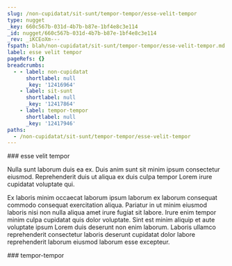 ```yaml
---
slug: /non-cupidatat/sit-sunt/tempor-tempor/esse-velit-tempor
type: nugget
_key: 660c567b-031d-4b7b-b87e-1bf4e8c3e114
_id: nugget/660c567b-031d-4b7b-b87e-1bf4e8c3e114
_rev: _iKCEoXm---
fspath: blah/non-cupidatat/sit-sunt/tempor-tempor/esse-velit-tempor.md
label: esse velit tempor
pageRefs: {}
breadcrumbs:
  - - label: non-cupidatat
      shortlabel: null
      _key: '12416964'
    - label: sit-sunt
      shortlabel: null
      _key: '12417864'
    - label: tempor-tempor
      shortlabel: null
      _key: '12417946'
paths:
  - /non-cupidatat/sit-sunt/tempor-tempor/esse-velit-tempor
---
```


<NuggetArea>
<Nugget slug="/non-cupidatat/sit-sunt/tempor-tempor/esse-velit-tempor" type="nugget" _key="660c567b-031d-4b7b-b87e-1bf4e8c3e114" _id="nugget/660c567b-031d-4b7b-b87e-1bf4e8c3e114" _rev="_iKCEoXm---" fspath="blah/non-cupidatat/sit-sunt/tempor-tempor/esse-velit-tempor.md" label="esse velit tempor" paths="/non-cupidatat/sit-sunt/tempor-tempor/esse-velit-tempor">
<NuggetBody>
### esse velit tempor

Nulla sunt laborum duis ea ex. Duis anim sunt sit minim ipsum consectetur eiusmod. Reprehenderit duis ut aliqua ex duis culpa tempor Lorem irure cupidatat voluptate qui.

Ex laboris minim occaecat laborum ipsum laborum ex laborum consequat commodo consequat exercitation aliqua. Pariatur in ut minim eiusmod laboris nisi non nulla aliqua amet irure fugiat sit labore. Irure enim tempor minim culpa cupidatat quis dolor voluptate. Sint est minim aliquip et aute voluptate ipsum Lorem duis deserunt non enim laborum. Laboris ullamco reprehenderit consectetur laboris deserunt cupidatat dolor labore reprehenderit laborum eiusmod laborum esse excepteur.

</NuggetBody>
<Breadcrumbs>
<Crumbs>
<Crumb _key="12416964" label="non-cupidatat" /><Crumb _key="12417864" label="sit-sunt" /><Crumb _key="12417946" label="tempor-tempor" />
</Crumbs>
</Breadcrumbs>
</Nugget>

<NuggetsInbound>
</NuggetsInbound>
<NuggetsOutbound>
</NuggetsOutbound>
</NuggetArea>
<PassagesInbound>
<Passage direction="inbound" type="passage" _key="12417946" _id="passage/12417946" _rev="_iKCEoXe--_" label="tempor-tempor" passage="tempor-tempor" fspath="blah/non-cupidatat/sit-sunt/tempor-tempor" paths="/non-cupidatat/sit-sunt/tempor-tempor" slug="/non-cupidatat/sit-sunt/tempor-tempor">
<NuggetBody>
### tempor-tempor

</NuggetBody>
<Breadcrumbs>
<Crumbs>
<Crumb _key="12416964" label="non-cupidatat" /><Crumb _key="12417864" label="sit-sunt" />
</Crumbs>
</Breadcrumbs>
</Passage>

</PassagesInbound>
<PassagesOutbound>
</PassagesOutbound>